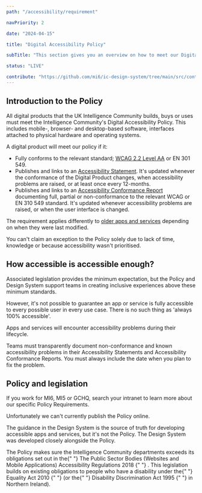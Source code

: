 ```yaml
---
path: "/accessibility/requirement"

navPriority: 2

date: "2024-04-15"

title: "Digital Accessibility Policy"

subTitle: "This section gives you an overview on how to meet our Digital Accessibility Policy."

status: "LIVE"

contribute: "https://github.com/mi6/ic-design-system/tree/main/src/content/structured/accessibility/requirement/index.mdx"
---
```


## Introduction to the Policy

All digital products that the UK Intelligence Community builds, buys or uses must meet the Intelligence Community's Digital Accessibility Policy. This includes mobile-, browser- and desktop-based software, interfaces attached to physical hardware and operating systems.

A digital product will meet our policy if it:

- Fully conforms to the relevant standard; [WCAG 2.2 Level AA](/accessibility/requirement/wcag) or EN 301 549.
- Publishes and links to an [Accessibility Statement](/accessibility/documenting/accessibility-statements). It's updated whenever the conformance of the Digital Product changes, when accessibility problems are raised, or at least once every 12-months.
- Publishes and links to an [Accessibility Conformance Report](/accessibility/documenting/conformance-report) documenting full, partial or non-conformance to the relevant WCAG or EN 310 549 standard. It's updated whenever accessibility problems are raised, or when the user interface is changed.

The requirement applies differently to [older apps and services](/accessibility/requirement/meeting-the-policy) depending on when they were last modified.

You can't claim an exception to the Policy solely due to lack of time, knowledge or because accessibility wasn't prioritised.

## How accessible is accessible enough?

Associated legislation provides the minimum expectation, but the Policy and Design System support teams in creating inclusive experiences above these minimum standards.

However, it's not possible to guarantee an app or service is fully accessible to every possible user in every use case. There is no such thing as 'always 100% accessible'.

Apps and services will encounter accessibility problems during their lifecycle.

Teams must transparently document non-conformance and known accessibility problems in their Accessibility Statements and Accessibility Conformance Reports. You must always include the date when you plan to fix the problem.

## Policy and legislation

If you work for MI6, MI5 or GCHQ, search your intranet to learn more about our specific Policy Requirements.

Unfortunately we can't currently publish the Policy online.

The guidance in the Design System is the source of truth for developing accessible apps and services, but it's not the Policy. The Design System was developed closely alongside the Policy.

<p>
  The Policy makes sure the Intelligence Community departments exceeds its
  obligations set out in the{" "}
  <ic-link
    target="_blank"
    href="https://www.legislation.gov.uk/uksi/2018/852/contents/made"
    rel="noreferer noopener nofollow"
    id="fn-1"
  >
    The Public Sector Bodies (Websites and Mobile Applications) Accessibility
    Regulations 2018
  </ic-link>{" "}
  . This legislation builds on existing obligations to people who have a
  disability under the{" "}
  <ic-link
    target="_blank"
    href="https://www.legislation.gov.uk/ukpga/2010/15/contents"
    rel="noreferer noopener nofollow"
    id="fn-1"
  >
    Equality Act 2010
  </ic-link>{" "}
  (or the{" "}
  <ic-link
    target="_blank"
    href="https://www.legislation.gov.uk/ukpga/1995/50/contents"
    rel="noreferer noopener nofollow"
    id="fn-1"
  >
    Disability Discrimination Act 1995
  </ic-link>{" "}
  in Northern Ireland).
</p>
